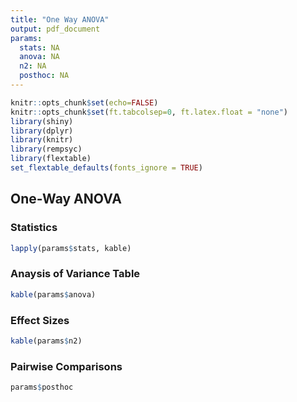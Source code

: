 ```yaml
---
title: "One Way ANOVA"
output: pdf_document
params:
  stats: NA
  anova: NA
  n2: NA
  posthoc: NA
---
```


```r
knitr::opts_chunk$set(echo=FALSE)
knitr::opts_chunk$set(ft.tabcolsep=0, ft.latex.float = "none")
library(shiny)
library(dplyr)
library(knitr)
library(rempsyc)
library(flextable)
set_flextable_defaults(fonts_ignore = TRUE)
```

## One-Way ANOVA

### Statistics

```r
lapply(params$stats, kable)
```

### Anaysis of Variance Table
```r
kable(params$anova)
```

### Effect Sizes
```r
kable(params$n2)
```

### Pairwise Comparisons
```r
params$posthoc
```
